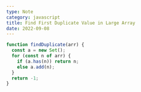 ```yaml
---
type: Note
category: javascript
title: Find First Duplicate Value in Large Array
date: 2022-09-08
---
```


```javascript
function findDuplicate(arr) {
  const a = new Set();
  for (const n of arr) {
    if (a.has(n)) return n;
    else a.add(n);
  }
  return -1;
}
```
